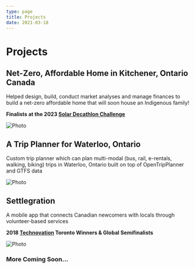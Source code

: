 ```yaml
---
type: page
title: Projects
date: 2021-03-18
---
```


# Projects



## Net-Zero, Affordable Home in Kitchener, Ontario Canada

Helped design, build, conduct market analyses and manage finances to build a net-zero affordable home that will soon house an Indigenous family!

**Finalists at the 2023 [Solar Decathlon Challenge](https://www.solardecathlon.gov/)**

<Link href="https://drive.google.com/file/d/10AIU0M6cwm90-2x22vHzoD7AN6nCME9B/view?usp=sharing">
  <a target="_blank">
    <Image
      src="/images/house-project.png"
      alt="Photo"
      width={1125}
      height={750}
      priority
      className="next-image"
    />
  </a>
</Link>

## A Trip Planner for Waterloo, Ontario

Custom trip planner which can plan multi-modal (bus, rail, e-rentals, walking, biking) trips in Waterloo, Ontario built on top of OpenTripPlanner and GTFS data

<Link href="https://waterloo.ibi-transit.com/#/">
  <a target="_blank">
    <Image
      src="/images/trip-project.png"
      alt="Photo"
      width={1125}
      height={750}
      priority
      className="next-image"
    />
  </a>
</Link>

## Settlegration

A mobile app that connects Canadian newcomers with locals through volunteer-based services

**2018 [Technovation](https://technovationchallenge.org/) Toronto Winners & Global Semifinalists**

<Link href="https://www.youtube.com/watch?v=Fz_NGOz-FK0&ab_channel=MarinaIlyas">
  <a target="_blank">
    <Image
      src="/images/settle-project.png"
      alt="Photo"
      width={1125}
      height={750}
      priority
      className="next-image"
    />
  </a>
</Link>

### More Coming Soon...
